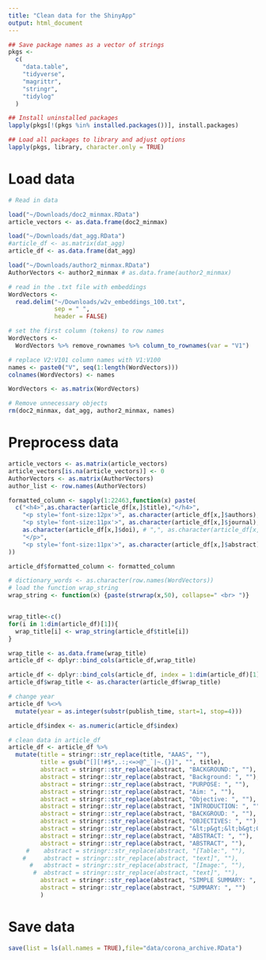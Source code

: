 ```yaml
---
title: "Clean data for the ShinyApp"
output: html_document
---
```


```r
## Save package names as a vector of strings
pkgs <-
  c(
    "data.table",
    "tidyverse",
    "magrittr",
    "stringr",
    "tidylog"
  )

## Install uninstalled packages
lapply(pkgs[!(pkgs %in% installed.packages())], install.packages)

## Load all packages to library and adjust options
lapply(pkgs, library, character.only = TRUE)
```

# Load data
```r
# Read in data

load("~/Downloads/doc2_minmax.RData") 
article_vectors <- as.data.frame(doc2_minmax)

load("~/Downloads/dat_agg.RData")   
#article_df <- as.matrix(dat_agg)
article_df <- as.data.frame(dat_agg)

load("~/Downloads/author2_minmax.RData")
AuthorVectors <- author2_minmax # as.data.frame(author2_minmax)

# read in the .txt file with embeddings
WordVectors <-
  read.delim("~/Downloads/w2v_embeddings_100.txt",
             sep = " ",
             header = FALSE)

# set the first column (tokens) to row names
WordVectors <-
  WordVectors %>% remove_rownames %>% column_to_rownames(var = "V1")

# replace V2:V101 column names with V1:V100
names <- paste0("V", seq(1:length(WordVectors)))
colnames(WordVectors) <- names

WordVectors <- as.matrix(WordVectors)

# Remove unnecessary objects
rm(doc2_minmax, dat_agg, author2_minmax, names)
```

# Preprocess data
```r
article_vectors <- as.matrix(article_vectors)
article_vectors[is.na(article_vectors)] <- 0
AuthorVectors <- as.matrix(AuthorVectors)
author_list <- row.names(AuthorVectors)

formatted_column <- sapply(1:22463,function(x) paste(
  c("<h4>",as.character(article_df[x,]$title),"</h4>",
    "<p style='font-size:12px'>", as.character(article_df[x,]$authors), "</p>",
    "<p style='font-size:11px'>", as.character(article_df[x,]$journal), ", ",
    as.character(article_df[x,]$doi), # ",", as.character(article_df[x,]$pages),
    "</p>",
    "<p style='font-size:11px'>", as.character(article_df[x,]$abstract), "</p>"), collapse=""
))

article_df$formatted_column <- formatted_column

# dictionary_words <- as.character(row.names(WordVectors))
# load the function wrap_string
wrap_string <- function(x) {paste(strwrap(x,50), collapse=" <br> ")}


wrap_title<-c()
for(i in 1:dim(article_df)[1]){
  wrap_title[i] <- wrap_string(article_df$title[i])
}

wrap_title <- as.data.frame(wrap_title)
article_df <- dplyr::bind_cols(article_df,wrap_title)

article_df <- dplyr::bind_cols(article_df, index = 1:dim(article_df)[1])
article_df$wrap_title <- as.character(article_df$wrap_title)

# change year
article_df %<>%
  mutate(year = as.integer(substr(publish_time, start=1, stop=4)))

article_df$index <- as.numeric(article_df$index)

# clean data in article_df
article_df <- article_df %>% 
  mutate(title = stringr::str_replace(title, "AAAS", ""),
         title = gsub("[][!#$*,.:;<=>@^_`|~.{}]", "", title),
         abstract = stringr::str_replace(abstract, "BACKGROUND:", ""),
         abstract = stringr::str_replace(abstract, "Background: ", ""),
         abstract = stringr::str_replace(abstract, "PURPOSE: ", ""),
         abstract = stringr::str_replace(abstract, "Aim: ", ""),
         abstract = stringr::str_replace(abstract, "Objective: ", ""),
         abstract = stringr::str_replace(abstract, "INTRODUCTION: ", ""),
         abstract = stringr::str_replace(abstract, "BACKGROUD: ", ""),
         abstract = stringr::str_replace(abstract, "OBJECTIVES: ", ""),
         abstract = stringr::str_replace(abstract, "&lt;p&gt;&lt;b&gt;Objective&lt;/b&gt;", ""),
         abstract = stringr::str_replace(abstract, "ABSTRACT: ", ""),
         abstract = stringr::str_replace(abstract, "ABSTRACT", ""),
     #    abstract = stringr::str_replace(abstract, "[Table:", ""),
    #     abstract = stringr::str_replace(abstract, "text]", ""),
      #   abstract = stringr::str_replace(abstract, "[Image:", ""),
       #  abstract = stringr::str_replace(abstract, "text]", ""),
         abstract = stringr::str_replace(abstract, "SIMPLE SUMMARY: ", ""),
         abstract = stringr::str_replace(abstract, "SUMMARY: ", "")
         )
```

# Save data
```r
save(list = ls(all.names = TRUE),file="data/corona_archive.RData")
```

